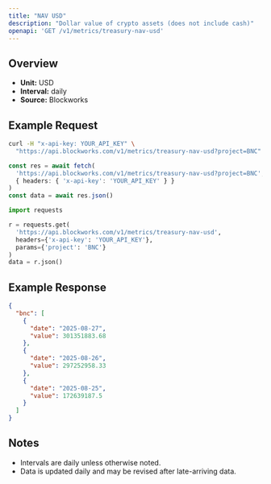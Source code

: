```yaml
---
title: "NAV USD"
description: "Dollar value of crypto assets (does not include cash)"
openapi: 'GET /v1/metrics/treasury-nav-usd'
---
```


## Overview

- **Unit:** USD
- **Interval:** daily
- **Source:** Blockworks

## Example Request

<CodeGroup>

```bash cURL
curl -H "x-api-key: YOUR_API_KEY" \
  "https://api.blockworks.com/v1/metrics/treasury-nav-usd?project=BNC"
```

```typescript TypeScript
const res = await fetch(
  'https://api.blockworks.com/v1/metrics/treasury-nav-usd?project=BNC',
  { headers: { 'x-api-key': 'YOUR_API_KEY' } }
)
const data = await res.json()
```

```python Python
import requests

r = requests.get(
  'https://api.blockworks.com/v1/metrics/treasury-nav-usd',
  headers={'x-api-key': 'YOUR_API_KEY'},
  params={'project': 'BNC'}
)
data = r.json()
```

</CodeGroup>

## Example Response

```json
{
  "bnc": [
    {
      "date": "2025-08-27",
      "value": 301351883.68
    },
    {
      "date": "2025-08-26",
      "value": 297252958.33
    },
    {
      "date": "2025-08-25",
      "value": 172639187.5
    }
  ]
}
```

## Notes
- Intervals are daily unless otherwise noted.
- Data is updated daily and may be revised after late-arriving data.
